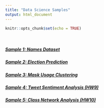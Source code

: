 ```yaml
---
title: "Data Science Samples"
output: html_document
---
```


```r
knitr::opts_chunk$set(echo = TRUE)
```
  
\  
\  
\  
    
##### [Sample 1: Names Dataset](sample1.html)

##### [Sample 2: Election Prediction](sample2.html)

##### [Sample 3: Mask Usage Clustering](sample3.html)

##### [Sample 4: Tweet Sentiment Analysis (HW9)](hw9.html)

##### [Sample 5: Class Network Analysis (HW10)](hw10.html)